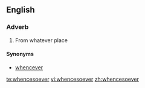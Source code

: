 ==English==

===Adverb===
{{en-adv|-}}

# {{archaic}} From whatever place

====Synonyms====
*[[whencever]]

[[te:whencesoever]]
[[vi:whencesoever]]
[[zh:whencesoever]]